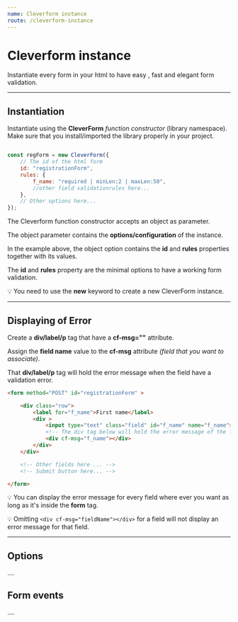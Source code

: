 ```yaml
---
name: Cleverform instance
route: /cleverform-instance
---
```



# Cleverform instance
Instantiate every form in your html to have easy , fast and elegant form validation.



___

## Instantiation

Instantiate using the __CleverForm__ _function constructor_ (library namespace). Make sure that you install/imported the library properly in your project.

```js

const regForm = new CleverForm({
    // The id of the html form
    id: "registrationForm",
    rules: {
        f_name: "required | minLen:2 | maxLen:50",  
        //other field validationrules here...
    },
    // Other options here...
});

```



The Cleverform function  constructor accepts an object as parameter.

The object parameter contains the __options/configuration__ of the instance.

In the example above, the object option contains the __id__ and __rules__ properties together with its values. 

The __id__ and __rules__ property are the minimal options to have a working form validation.

💡 You need to use the __new__  keyword to create a new CleverForm instance.

___


## Displaying of Error
Create a __div/label/p__ tag that have a __cf-msg=""__ attribute.

Assign the __field name__ value to the __cf-msg__ attribute _(field that you want to associate)_.

That __div/label/p__ tag will hold the error message when the field have a  validation error. 



```html
<form method="POST" id="registrationForm" >

    <div class="row">
        <label for="f_name">First name</label>
        <div >
            <input type="text" class="field" id="f_name" name="f_name">
            <!-- The div tag below will hold the error message of the field. -->
            <div cf-msg="f_name"></div>
        </div>
    </div>

    <!-- Other fields here ... -->
    <!-- Submit button here... -->

</form>
```

💡 You can display the error message for every field where ever you want as long as it's inside the __form__ tag.

💡 Omitting `<div cf-msg="fieldName"></div>` for a field will not display an error message for that field.

___

## Options
....


## Form events
....
